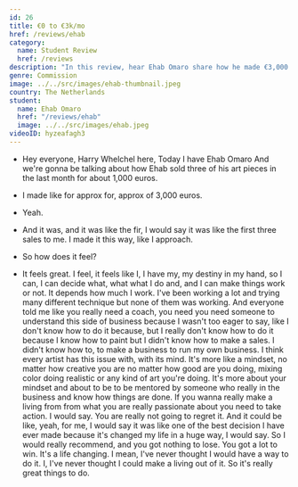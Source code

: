 ```yaml
---
id: 26
title: €0 to €3k/mo
href: /reviews/ehab
category:
  name: Student Review
  href: /reviews
description: "In this review, hear Ehab Omaro share how he made €3,000 in 1 month with his commissioned abstract artwork. Update: Ehab has reached €5,000 in monthly sales."
genre: Commission
image: ../../src/images/ehab-thumbnail.jpeg
country: The Netherlands
student:
  name: Ehab Omaro
  href: "/reviews/ehab"
  image: ../../src/images/ehab.jpeg
videoID: hyzeafagh3
---
```


- Hey everyone, Harry Whelchel here, Today I have Ehab Omaro And we're gonna be talking about how Ehab sold three of his art pieces in the last month for about 1,000 euros.

- I made like for approx for, approx of 3,000 euros.

- Yeah.

- And it was, and it was like the fir, I would say it was like the first three sales to me. I made it this way, like I approach.

- So how does it feel?

- It feels great. I feel, it feels like I, I have my, my destiny in my hand, so I can, I can decide what, what what I do and, and I can make things work or not. It depends how much I work. I've been working a lot and trying many different technique but none of them was working. And everyone told me like you really need a coach, you need you need someone to understand this side of business because I wasn't too eager to say, like I don't know how to do it because, but I really don't know how to do it because I know how to paint but I didn't know how to make a sales. I didn't know how to, to make a business to run my own business. I think every artist has this issue with, with its mind. It's more like a mindset, no matter how creative you are no matter how good are you doing, mixing color doing realistic or any kind of art you're doing. It's more about your mindset and about to be to be mentored by someone who really in the business and know how things are done. If you wanna really make a living from from what you are really passionate about you need to take action. I would say. You are really not going to regret it. And it could be like, yeah, for me, I would say it was like one of the best decision I have ever made because it's changed my life in a huge way, I would say. So I would really recommend, and you got nothing to lose. You got a lot to win. It's a life changing. I mean, I've never thought I would have a way to do it. I, I've never thought I could make a living out of it. So it's really great things to do.
